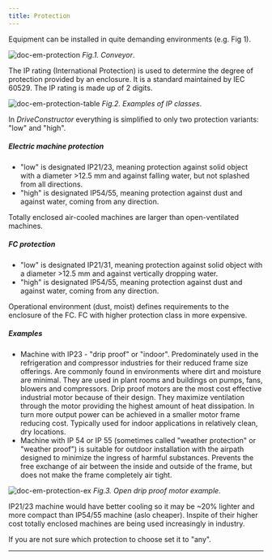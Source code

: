 ```yaml
---
title: Protection
---
```


Equipment can be installed in quite demanding environments (e.g. Fig 1).

![doc-em-protection](./images/EM_protection.png) _Fig.1. Conveyor_.

The IP rating (International Protection) is used to determine the degree of
protection provided by an enclosure. It is a standard maintained by IEC 60529.
The IP rating is made up of 2 digits.

![doc-em-protection-table](./images/EM_protection_table.png) _Fig.2. Examples of
IP classes_.

In _DriveConstructor_ everything is simplified to only two protection variants:
"low" and "high".

##### Electric machine protection

- "low" is designated IP21/23, meaning protection against solid object with a
  diameter >12.5 mm and against falling water, but not splashed from all
  directions.
- "high" is designated IP54/55, meaning protection against dust and against
  water, coming from any direction.

Totally enclosed air-cooled machines are larger than open-ventilated machines.

##### FC protection

- "low" is designated IP21/31, meaning protection against solid object with a
  diameter >12.5 mm and against vertically dropping water.
- "high" is designated IP54/55, meaning protection against dust and against
  water, coming from any direction.

Operational environment (dust, moist) defines requirements to the enclosure of
the FC. FC with higher protection class in more expensive.

##### Examples

- Machine with IP23 - "drip proof" or "indoor". Predominately used in the
  refrigeration and compressor industries for their reduced frame size
  offerings. Are commonly found in environments where dirt and moisture are
  minimal. They are used in plant rooms and buildings on pumps, fans, blowers
  and compressors. Drip proof motors are the most cost effective industrial
  motor because of their design. They maximize ventilation through the motor
  providing the highest amount of heat dissipation. In turn more output power
  can be achieved in a smaller motor frame reducing cost. Typically used for
  indoor applications in relatively clean, dry locations.
- Machine with IP 54 or IP 55 (sometimes called "weather protection" or "weather
  proof") is suitable for outdoor installation with the airpath designed to
  minimize the ingress of harmful substances. Prevents the free exchange of air
  between the inside and outside of the frame, but does not make the frame
  completely air tight.

![doc-em-protection-ex](./images/EM_protection_ex.png) _Fig.3. Open drip proof
motor example_.

IP21/23 machine would have better cooling so it may be ~20% lighter and more
compact than IP54/55 machine (aslo cheaper). Inspite of their higher cost
totally enclosed machines are being used increasingly in industry.

If you are not sure which protection to choose set it to "any".

---
